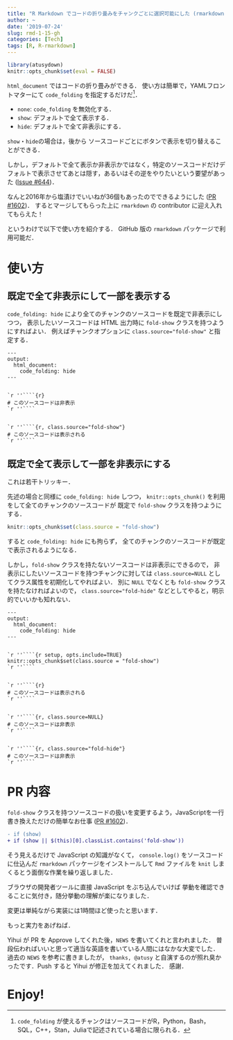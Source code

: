 ```yaml
---
title: "R Markdown でコードの折り畳みをチャンクごとに選択可能にした (rmarkdown 1.15)"
author: ~
date: '2019-07-24'
slug: rmd-1-15-gh
categories: [Tech]
tags: [R, R-rmarkdown]
---
```


```r
library(atusydown)
knitr::opts_chunk$set(eval = FALSE)
```


`html_document` ではコードの折り畳みができる．
使い方は簡単で，YAMLフロントマターにて `code_folding` を指定するだけだ^[`code_folding` が使えるチャンクはソースコードがR，Python，Bash，SQL，C++，Stan，Juliaで記述されている場合に限られる．]．

- `none`: `code_folding` を無効化する．
- `show`: デフォルトで全て表示する．
- `hide`: デフォルトで全て非表示にする．

`show`・`hide`の場合は，後から
ソースコードごとにボタンで表示を切り替えることができる．

しかし，デフォルトで全て表示か非表示かではなく，特定のソースコードだけデフォルトで表示させてあとは隠す，あるいはその逆をやりたいという要望があった
([Issue #644](https://github.com/rstudio/rmarkdown/issues/664))．

なんと2016年から塩漬けでいいねが36個もあったのでできるようにした
([PR #1602](https://github.com/rstudio/rmarkdown/pull/1602))．
するとマージしてもらった上に `rmarkdown` の contributor に迎え入れてもらえた！

というわけで以下で使い方を紹介する．
GitHub 版の `rmarkdown` パッケージで利用可能だ．

# 使い方

## 既定で全て非表示にして一部を表示する

`code_folding: hide` により全てのチャンクのソースコードを既定で非表示にしつつ，
表示したいソースコードは HTML 出力時に `fold-show` クラスを持つようにすればよい．
例えばチャンクオプションに `class.source="fold-show"` と指定する．

````
---
output:
  html_document:
    code_folding: hide
---


`r ''````{r}
# このソースコードは非表示
`r ''````


`r ''````{r, class.source="fold-show"}
# このソースコードは表示される
`r ''````
````

## 既定で全て表示して一部を非表示にする

これは若干トリッキー．

先述の場合と同様に `code_folding: hide` しつつ，
`knitr::opts_chunk()` を利用をして全てのチャンクのソースコードが
既定で `fold-show` クラスを持つようにする．

```r
knitr::opts_chunk$set(class.source = "fold-show")
```

すると `code_folding: hide` にも拘らず，
全てのチャンクのソースコードが既定で表示されるようになる．

しかし，`fold-show` クラスを持たないソースコードは非表示にできるので，
非表示にしたいソースコードを持つチャンクに対しては
`class.source=NULL` としてクラス属性を初期化してやればよい．
別に `NULL` でなくとも `fold-show` クラスを持たなければよいので，
`class.source="fold-hide"` などとしてやると，明示的でいいかも知れない．


````
---
output:
  html_document:
    code_folding: hide
---


`r ''````{r setup, opts.include=TRUE}
knitr::opts_chunk$set(class.source = "fold-show")
`r ''````


`r ''````{r}
# このソースコードは表示される
`r ''````


`r ''````{r, class.source=NULL}
# このソースコードは非表示
`r ''````


`r ''````{r, class.source="fold-hide"}
# このソースコードは非表示
`r ''````
````

# PR 内容

`fold-show` クラスを持つソースコードの扱いを変更するよう，JavaScriptを一行書き換えただけの簡単なお仕事
([PR #1602](https://github.com/rstudio/rmarkdown/pull/1602))．

```diff
- if (show)
+ if (show || $(this)[0].classList.contains('fold-show'))
```

そう見えるだけで JavaScript の知識がなくて，
`console.log()` をソースコードに仕込んだ `rmarkdown` パッケージをインストールして `Rmd` ファイルを `knit` しまくるとう面倒な作業を繰り返しました．

ブラウザの開発者ツールに直接 JavaScript をぶち込んでいけば
挙動を確認できることに気付き，随分挙動の理解が楽になりました．

変更は単純ながら実装には1時間ほど使ったと思います．

もっと実力をあげねば．

Yihui が PR を Approve してくれた後，`NEWS` を書いてくれと言われました．
普段伝わればいいと思って適当な英語を書いている人間にはなかな大変でした．
過去の `NEWS` を参考に書きましたが，
`thanks, @atusy` と自演するのが照れ臭かったです．Push すると Yihui が修正を加えてくれました．
感謝．

# Enjoy!